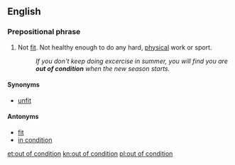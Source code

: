 ==English==

===Prepositional phrase===
{{head|en|prepositional phrase|head=[[out of]] [[condition]]}}

# Not [[fit]]. Not healthy enough to do any hard, [[physical]] work or sport.
#: ''If you don't keep doing excercise in summer, you will find you are '''out of condition''' when the new season starts.''

====Synonyms====
*[[unfit]]

====Antonyms====
*[[fit]]
*[[in condition]]

[[et:out of condition]]
[[kn:out of condition]]
[[pl:out of condition]]